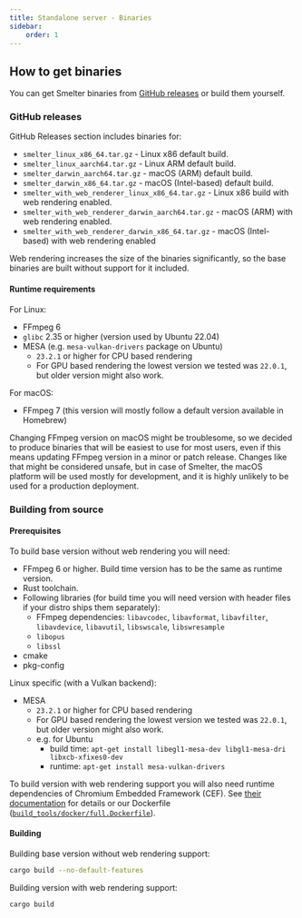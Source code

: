 ```yaml
---
title: Standalone server - Binaries
sidebar:
    order: 1
---
```


## How to get binaries

You can get Smelter binaries from [GitHub releases](https://github.com/software-mansion/smelter/releases) or build them yourself.

### GitHub releases

GitHub Releases section includes binaries for:
- `smelter_linux_x86_64.tar.gz` - Linux x86 default build.
- `smelter_linux_aarch64.tar.gz` - Linux ARM default build.
- `smelter_darwin_aarch64.tar.gz` - macOS (ARM) default build.
- `smelter_darwin_x86_64.tar.gz` - macOS (Intel-based) default build.
- `smelter_with_web_renderer_linux_x86_64.tar.gz` - Linux x86 build with web rendering enabled.
- `smelter_with_web_renderer_darwin_aarch64.tar.gz` - macOS (ARM) with web rendering enabled.
- `smelter_with_web_renderer_darwin_x86_64.tar.gz` - macOS (Intel-based) with web rendering enabled

Web rendering increases the size of the binaries significantly, so the base binaries are built without
support for it included.


#### Runtime requirements

For Linux:
- FFmpeg 6
- `glibc` 2.35 or higher (version used by Ubuntu 22.04)
- MESA (e.g. `mesa-vulkan-drivers` package on Ubuntu)
  - `23.2.1` or higher for CPU based rendering
  - For GPU based rendering the lowest version we tested was `22.0.1`, but older version might also work.

For macOS:
- FFmpeg 7 (this version will mostly follow a default version available in Homebrew)

<Aside>
Changing FFmpeg version on macOS might be troublesome, so we decided to produce binaries that will
be easiest to use for most users, even if this means updating FFmpeg version in a minor or patch release.
Changes like that might be considered unsafe, but in case of Smelter, the macOS platform will be used
mostly for development, and it is highly unlikely to be used for a production deployment.
</Aside>


### Building from source

#### Prerequisites

To build base version without web rendering you will need:
- FFmpeg 6 or higher. Build time version has to be the same as runtime version.
- Rust toolchain.
- Following libraries (for build time you will need version with header files if your distro ships them separately):
  - FFmpeg dependencies: `libavcodec`, `libavformat`, `libavfilter`, `libavdevice`, `libavutil`, `libswscale`, `libswresample`
  - `libopus`
  - `libssl`
- cmake
- pkg-config

Linux specific (with a Vulkan backend):
- MESA
  - `23.2.1` or higher for CPU based rendering
  - For GPU based rendering the lowest version we tested was `22.0.1`, but older version might also work.
  - e.g. for Ubuntu
    - build time: `apt-get install libegl1-mesa-dev libgl1-mesa-dri libxcb-xfixes0-dev`
    - runtime: `apt-get install mesa-vulkan-drivers`

To build version with web rendering support you will also need runtime dependencies of Chromium Embedded Framework (CEF).
See [their documentation](https://github.com/chromiumembedded/cef) for details or our Dockerfile ([`build_tools/docker/full.Dockerfile`](https://github.com/software-mansion/smelter/blob/master/build_tools/docker/full.Dockerfile)).

#### Building

Building base version without web rendering support:
```sh frame=none
cargo build --no-default-features
```

Building version with web rendering support:
```sh frame=none
cargo build
```
